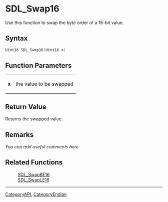 
= SDL_Swap16 =
Use this function to swap the byte order of a 16-bit value.


== Syntax ==
<syntaxhighlight lang='c++'>
Uint16 SDL_Swap16(Uint16 x)
</syntaxhighlight>

== Function Parameters ==
{|
|'''x'''
|the value to be swapped
|}

== Return Value ==
Returns the swapped value.

== Remarks ==
''You can add useful comments here''

== Related Functions ==
:[[SDL_SwapBE16]]
:[[SDL_SwapLE16]]

----
[[CategoryAPI]], [[CategoryEndian]]
